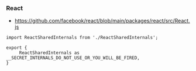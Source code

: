 ### React

- https://github.com/facebook/react/blob/main/packages/react/src/React.js

```
import ReactSharedInternals from './ReactSharedInternals';

export {
     ReactSharedInternals as __SECRET_INTERNALS_DO_NOT_USE_OR_YOU_WILL_BE_FIRED,
}
```
